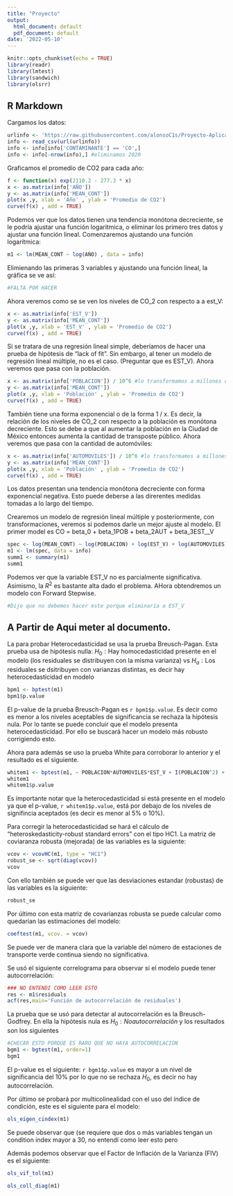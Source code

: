 ---
title: "Proyecto"
output:
  html_document: default
  pdf_document: default
date: '2022-05-10'
---

```{r setup, include=FALSE}
knitr::opts_chunk$set(echo = TRUE)
library(readr)
library(lmtest)
library(sandwich)
library(olsrr)
```

## R Markdown

Cargamos los datos:

```{r}
urlinfo <- 'https://raw.githubusercontent.com/alonsoC1s/Proyecto-Aplicada2/main/procesados.csv'
info <- read_csv(url(urlinfo))
info <- info[info['CONTAMINANTE'] == 'CO',]
info <- info[-nrow(info),] #eliminamos 2020
```

Graficamos el promedio de CO2 para cada año:

```{r}
f <- function(x) exp(2110.2 - 277.3 * x)
x <- as.matrix(info['AÑO']) 
y <- as.matrix(info['MEAN_CONT'])
plot(x ,y, xlab = 'Año' , ylab = 'Promedio de CO2')
curve(f(x) , add = TRUE)
```

Podemos ver que los datos tienen una tendencia monótona decreciente, se le podría ajustar una función logaritmica, o eliminar los primero tres datos y ajustar una función lineal. Comenzaremos ajustando una función logarítmica:

```{r}
m1 <- lm(MEAN_CONT ~ log(AÑO) , data = info)
```


Elimienando las primeras 3 variables y ajustando una función lineal, la gráfica se ve así:

```{r}
#FALTA POR HACER 
```

Ahora veremos como se se ven los niveles de CO_2 con respecto a a est_V:

```{r}
x <- as.matrix(info['EST_V']) 
y <- as.matrix(info['MEAN_CONT'])
plot(x ,y, xlab = 'EST_V' , ylab = 'Promedio de CO2')
curve(f(x) , add = TRUE)
```

Si se tratara de una regresión lineal simple, deberíamos de hacer una prueba de hipótesis de "lack of fit". Sin embargo, al tener un modelo de regresión lineal múltiple, no es el caso. (Preguntar que es EST_V). Ahora veremos que pasa con la población.

```{r}
x <- as.matrix(info['POBLACION']) / 10^6 #lo transformamos a millones de habitantes 
y <- as.matrix(info['MEAN_CONT'])
plot(x ,y, xlab = 'Población' , ylab = 'Promedio de CO2')
curve(f(x) , add = TRUE)
```

También tiene una forma exponencial o de la forma 1 / x. Es decir, la relación de los niveles de CO_2 con respecto a la población es monótona decreciente. Esto se debe a que al aumentar la población en la Ciudad de México entonces aumenta la cantidad de transposte público. Ahora veremos que pasa con la cantidad de automóviles:

```{r}
x <- as.matrix(info['AUTOMOVILES']) / 10^6 #lo transformamos a millones de automoviles
y <- as.matrix(info['MEAN_CONT'])
plot(x ,y, xlab = 'Población' , ylab = 'Promedio de CO2')
curve(f(x) , add = TRUE)
```

Los datos presentan una tendencia monótona decreciente con forma exponencial negativa. Esto puede deberse a las direrentes medidas tomadas a lo largo del tiempo.

Crearemos un modelo de regresión lineal múltiple y posteriormente, con transformaciones, veremos si podemos darle un mejor ajuste al modelo. El primer model es CO = beta_0 + beta_1POB + beta_2AUT + beta_3EST__V 

```{r}
spec <- log(MEAN_CONT) ~ log(POBLACION) + log(EST_V) + log(AUTOMOVILES)
m1 <- lm(spec, data = info)
summ1 <- summary(m1)
summ1
```

Podemos ver que la variable EST_V no es parcialmente significativa. Asimismo, la $R^2$ es bastante alta dado el problema. AHora obtendremos un modelo con Forward Stepwise.

```{r}
#Dijo que no debemos hacer este porque eliminaría a EST_V
```

## A Partir de Aqui meter al documento.

La para probar Heterocedasticidad se usa la prueba Breusch-Pagan.
Esta prueba usa de hipótesis nulla: $H_{0}: \text{Hay homocedasticidad presente en el modelo (los residuales se distribuyen con la misma varianza)}$ vs $H_{a}: \text{Los residuales se dsitribuyen con varianzas distintas, es decir hay heterocedasticidad en modelo}$
```{r, echo=F}
bpm1 <- bptest(m1)
bpm1$p.value
```

El p-value de la prueba Breusch-Pagan es `r bpm1$p.value`. Es decir como es menor a los niveles aceptables de significancia se rechaza la hipótesis nula. Por lo tante se puede concluir que el modelo presenta heterocedasticidad. Por ello se buscará hacer un modelo más robusto corrigiendo esto. 


Ahora para además se uso la prueba White para corroborar lo anterior y el resultado es el siguiente.

```{r, echo=F}
whitem1 <- bptest(m1, ~ POBLACION*AUTOMOVILES*EST_V + I(POBLACION^2) + I(AUTOMOVILES^2) + I(EST_V^2), data = info)
whitem1
whitem1$p.value
```

Es importante notar que la heterocedasticidad si está presente en el modelo ya que el p-value, `r whitem1$p.value`, está por debajo de los niveles de signifincia aceptados (es decir es menor al 5% o 10%). 

Para corregir la heterocedasticidad se hará el cálculo de "heteroskedasticity-robust standard errors" con el tipo HC1. La matriz de coviaranza robusta (mejorada) de las variables es la siguiente: 
```{r, echo=F}
vcov <- vcovHC(m1, type = "HC1")
robust_se <- sqrt(diag(vcov))
vcov
```
Con ello también se puede ver que las desviaciones estandar (robustas) de las variables es la siguiente:

```{r}
robust_se
```

Por último con esta matriz de covarianzas robusta se puede calcular como quedarían las estimaciones del modelo:

```{r}
coeftest(m1, vcov. = vcov)
```
Se puede ver de manera clara que la variable del número de estaciones de transporte verde continua siendo no significativa. 


Se usó el siguiente correlograma para observar si el modelo puede tener autocorrelación: 
```{r}
### NO ENTENDI COMO LEER ESTO
res <- m1$residuals
acf(res,main='Función de autocorrelación de residuales')
```

La prueba que se usó para detectar al autocorrelación es la Breusch-Godfrey. En ella la hipótesis nula es $H_{0}: No autocorrelación$ y los resultados son los siguientes
```{r}
#CHECAR ESTO PORQUE ES RARO QUE NO HAYA AUTOCORRELACIÓN
bgm1 <- bgtest(m1, order=1)
bgm1
```

El p-value es el siguiente: `r bgm1$p.value` es mayor a un nivel de significancia del 10% por lo que no se rechaza $H_{0}$, es decir no hay autocorrelación. 


Por último se probará por multicolinealidad con el uso del índice de condición, este es el siguiente para el modelo: 
```{r}
ols_eigen_cindex(m1)
```

Se puede observar que (se requiere que dos o más variables tengan un condition index mayor a 30, no entendí como leer esto pero 


Además podemos observar que el Factor de Inflación de la Varianza (FIV) es el siguiente: 

```{r}
ols_vif_tol(m1)

ols_coll_diag(m1)
```

